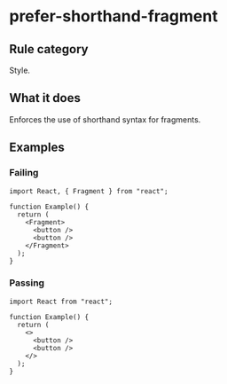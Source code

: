 # prefer-shorthand-fragment

## Rule category

Style.

## What it does

Enforces the use of shorthand syntax for fragments.

## Examples

### Failing

```tsx
import React, { Fragment } from "react";

function Example() {
  return (
    <Fragment>
      <button />
      <button />
    </Fragment>
  );
}
```

### Passing

```tsx
import React from "react";

function Example() {
  return (
    <>
      <button />
      <button />
    </>
  );
}
```
